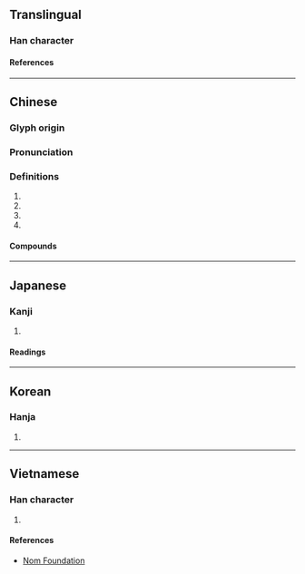{{character info}}
==Translingual==

===Han character===
{{Han char|rn=60|rad=彳|as=06|sn=9|four=28251|canj=HOTQ|ids=⿰彳羊}}

====References====
{{Han ref|kx=0366.140|dkj=10094|dj=0687.080|hdz=20820.020|uh=5F89}}

----

==Chinese==
{{zh-forms|alt=羊}}

===Glyph origin===
{{Han etym}}

===Pronunciation===
{{zh-pron
|m=yáng
|c=joeng4
|mc=y
|oc=y
|cat=v
}}

===Definitions===
{{zh-hanzi}}

# {{zh-used in|徜徉||徉徜}}
# {{zh-used in|徉徉}}
# {{zh-used in|忀徉|tr=xiāngyáng}}
# {{zh-alt-form|佯}}

====Compounds====
{{zh-der|彷徉|徉徜|徜徉|忀徉|相徉|翔徉}}

----

==Japanese==

===Kanji===
{{ja-kanji|grade=|rs=彳06}}

# {{rfdef|ja|sort=彳06}}

====Readings====
{{ja-readings
|on=よう
|kun=さまよう
}}

----

==Korean==

===Hanja===
{{ko-hanja|양}}

# {{rfdef|ko|sort=彳06}}

----

==Vietnamese==

===Han character===
{{vi-readings|rs=彳06|reading=dương}}

# {{rfdef|vi|sort=彳06}}

====References====
* [http://nomfoundation.org/common/nom_details.php?codepoint=5f89 Nom Foundation]